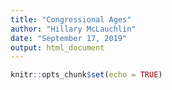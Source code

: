 ```yaml
---
title: "Congressional Ages"
author: "Hillary McLauchlin"
date: "September 17, 2019"
output: html_document
---
```


```r
knitr::opts_chunk$set(echo = TRUE)
```

